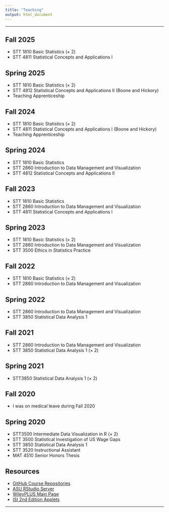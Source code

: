 ```yaml
---
title: "Teaching"
output: html_document
---
```


<hr>

## Fall 2025

* STT 1810 Basic Statistics (&times; 2)
* STT 4811 Statistical Concepts and Applications I

## Spring 2025

* STT 1810 Basic Statistics (&times; 2)
* STT 4812 Statistical Concepts and Applications II (Boone and Hickory)
* Teaching Apprenticeship

## Fall 2024

* STT 1810 Basic Statistics (&times; 2)
* STT 4811 Statistical Concepts and Applications I (Boone and Hickory)
* Teaching Apprenticeship

## Spring 2024

* STT 1810 Basic Statistics
* STT 2860 Introduction to Data Management and Visualization
* STT 4812 Statistical Concepts and Applications II

## Fall 2023

* STT 1810 Basic Statistics
* STT 2860 Introduction to Data Management and Visualization
* STT 4811 Statistical Concepts and Applications I

## Spring 2023

* STT 1810 Basic Statistics (&times; 2)
* STT 2860 Introduction to Data Management and Visualization
* STT 3500 Ethics in Statistics Practice

## Fall 2022

* STT 1810 Basic Statistics (&times; 2)
* STT 2860 Introduction to Data Management and Visualization

## Spring 2022

* STT 2860 Introduction to Data Management and Visualization
* STT 3850 Statistical Data Analysis 1

## Fall 2021

* STT 2860 Introduction to Data Management and Visualization
* STT 3850 Statistical Data Analysis 1 (&times; 2)

## Spring 2021

* STT3850 Statistical Data Analysis 1 (&times; 2)

## Fall 2020

* I was on medical leave during Fall 2020

## Spring 2020

* STT3500 Intermediate Data Visualization in R (&times; 2)
* STT 3500 Statistical Investigation of US Wage Gaps
* STT 3850 Statistical Data Analysis 1
* STT 3520 Instructional Assistant
* MAT 4510 Senior Honors Thesis

## Resources

* [GitHub Course Repositories](https://github.com/STAT-JET-ASU)
* [ASU RStudio Server](https://mathr.appstate.edu)
* [WileyPLUS Main Page](https://education.wiley.com/ngonboard/index.html)
* [ISI 2nd Edition Applets](https://www.isi-stats.com/isi2nd/ISIapplets2021.html)

<hr>